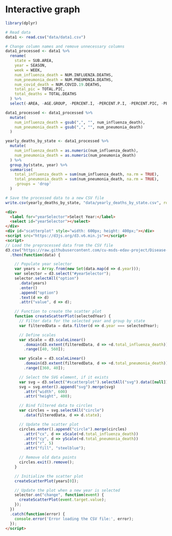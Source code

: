 # Interactive graph

```r
library(dplyr)

# Read data
data1 <- read.csv("data/data1.csv")

# Change column names and remove unnecessary columns
data1_processed <- data1 %>%
  rename(
    state = SUB.AREA,
    year = SEASON,
    week = WEEK,
    num_influenza_death = NUM.INFLUENZA.DEATHS,
    num_pneumonia_death = NUM.PNEUMONIA.DEATHS,
    num_covid_death = NUM.COVID.19.DEATHS,
    total_pic = TOTAL.PIC,
    total_deaths = TOTAL.DEATHS
  ) %>%
  select(-AREA, -AGE.GROUP, -PERCENT.I, -PERCENT.P.I, -PERCENT.PIC, -PERCENT.COMPLETE)

data1_processed <- data1_processed %>%
  mutate(
    num_influenza_death = gsub(",", "", num_influenza_death),
    num_pneumonia_death = gsub(",", "", num_pneumonia_death)
  )

yearly_deaths_by_state <- data1_processed %>%
  mutate(
    num_influenza_death = as.numeric(num_influenza_death),
    num_pneumonia_death = as.numeric(num_pneumonia_death)
  ) %>%
  group_by(state, year) %>%
  summarise(
    total_influenza_death = sum(num_influenza_death, na.rm = TRUE),
    total_pneumonia_death = sum(num_pneumonia_death, na.rm = TRUE),
    .groups = 'drop'
  )

# Save the processed data to a new CSV file
write.csv(yearly_deaths_by_state, "data/yearly_deaths_by_state.csv", row.names = FALSE)
```


```html
<div>
  <label for="yearSelector">Select Year:</label>
  <select id="yearSelector"></select>
</div>
<div id="scatterplot" style="width: 600px; height: 400px;"></div>
<script src="https://d3js.org/d3.v6.min.js"></script>
<script>
// Load the preprocessed data from the CSV file
d3.csv("https://raw.githubusercontent.com/cu-msds-edav-project/Disease-Casualties-Changes/main/data/yearly_deaths_by_state.csv")
  .then(function(data) {

    // Populate year selector
    var years = Array.from(new Set(data.map(d => d.year)));
    var selector = d3.select("#yearSelector");
    selector.selectAll("option")
      .data(years)
      .enter()
      .append("option")
      .text(d => d)
      .attr("value", d => d);

    // Function to create the scatter plot
    function createScatterPlot(selectedYear) {
      // Filter data for the selected year and group by state
      var filteredData = data.filter(d => d.year === selectedYear);

      // Define scales
      var xScale = d3.scaleLinear()
        .domain(d3.extent(filteredData, d => +d.total_influenza_death))
        .range([40, 560]);

      var yScale = d3.scaleLinear()
        .domain(d3.extent(filteredData, d => +d.total_pneumonia_death))
        .range([360, 40]);

      // Select the SVG element, if it exists
      var svg = d3.select("#scatterplot").selectAll("svg").data([null]);
      svg = svg.enter().append("svg").merge(svg)
        .attr("width", 600)
        .attr("height", 400);

      // Bind filtered data to circles
      var circles = svg.selectAll("circle")
        .data(filteredData, d => d.state);

      // Update the scatter plot
      circles.enter().append("circle").merge(circles)
        .attr("cx", d => xScale(+d.total_influenza_death))
        .attr("cy", d => yScale(+d.total_pneumonia_death))
        .attr("r", 5)
        .attr("fill", "steelblue");

      // Remove old data points
      circles.exit().remove();
    }

    // Initialize the scatter plot
    createScatterPlot(years[0]);

    // Update the plot when a new year is selected
    selector.on("change", function(event) {
      createScatterPlot(event.target.value);
    });
  })
  .catch(function(error) {
    console.error('Error loading the CSV file:', error);
  });
</script>
```

